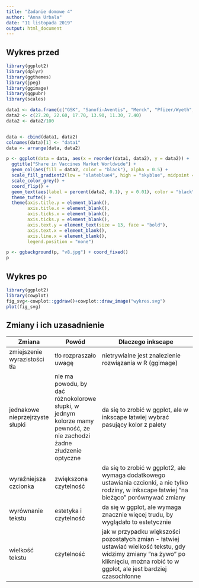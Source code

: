 ```yaml
---
title: "Zadanie domowe 4"
author: "Anna Urbala"
date: "11 listopada 2019"
output: html_document
---
```


## Wykres przed

```r
library(ggplot2)
library(dplyr)
library(ggthemes)
library(jpeg)
library(ggimage)
library(ggpubr)
library(scales)

data1 <- data.frame(c("GSK", "Sanofi-Aventis", "Merck", "Pfizer/Wyeth", "Novartis", "Sanofi-Pasteur"))
data2 <- c(27.20, 22.60, 17.70, 13.90, 11.30, 7.40)
data2 <- data2/100


data <- cbind(data1, data2)
colnames(data)[1] <- "data1"
data <- arrange(data, data2)

p <- ggplot(data = data, aes(x = reorder(data1, data2), y = data2)) +
  ggtitle("Share in Vaccines Market Worldwide") +
  geom_col(aes(fill = data2, color = "black"), alpha = 0.5) +
  scale_fill_gradient2(low = "slateblue4", high = "skyblue", midpoint = median(data$data2)) +
  scale_color_grey() +
  coord_flip() +
  geom_text(aes(label = percent(data2, 0.1), y = 0.01), color = "black", hjust = "left", position = position_dodge(1), size = 4) +
  theme_tufte() +
  theme(axis.title.y = element_blank(),
        axis.title.x = element_blank(),
        axis.ticks.x = element_blank(),
        axis.ticks.y = element_blank(),
        axis.text.y = element_text(size = 13, face = "bold"),
        axis.text.x = element_blank(),
        axis.line.x = element_blank(),
        legend.position = "none")

p <- ggbackground(p, "v8.jpg") + coord_fixed()
p
```

## Wykres po

```r

library(ggplot2)
library(cowplot)
fig_svg<-cowplot::ggdraw()+cowplot::draw_image("wykres.svg")
plot(fig_svg)
```

## Zmiany i ich uzasadnienie

| Zmiana        | Powód           | Dlaczego inkscape  |
| ------------- |-------------| --------------------------------------|
| zmiejszenie wyrazistości tła | tło rozpraszało uwagę | nietrywialne jest znalezienie rozwiązania w R (ggimage) |
| jednakowe nieprzejrzyste słupki| nie ma powodu, by dać różnokolorowe słupki, w jednym kolorze mamy pewność, że nie zachodzi żadne złudzenie optyczne  | da się to zrobić w ggplot, ale w inkscape łatwiej wybrać pasujący kolor z palety |
| wyraźniejsza czcionka | zwiększona czytelność | da się to zrobić w ggplot2, ale wymaga dodatkowego ustawiania czcionki, a nie tylko rodziny, w inkscape łatwiej "na bieżąco" porównywać zmiany |
| wyrównanie tekstu | estetyka i czytelność | da się w ggplot, ale wymaga znacznie więcej trudu, by wyglądało to estetycznie |
| wielkość tekstu | czytelność | jak w przypadku większości pozostałych zmian - łatwiej ustawiać wielkość tekstu, gdy widzimy zmiany "na żywo" po kliknięciu, można robić to w ggplot, ale jest bardziej czasochłonne | 
